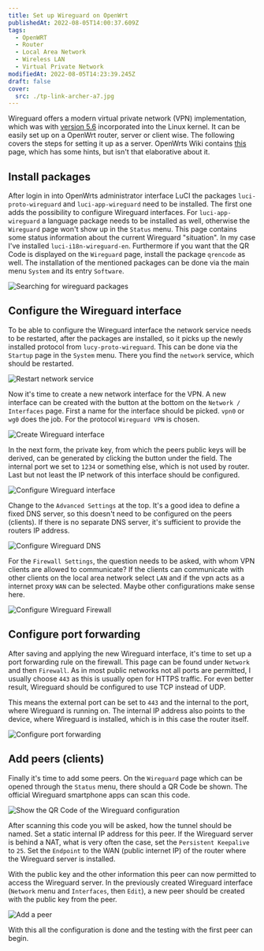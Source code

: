 ```yaml
---
title: Set up Wireguard on OpenWrt
publishedAt: 2022-08-05T14:00:37.609Z
tags:
  - OpenWRT
  - Router
  - Local Area Network
  - Wireless LAN
  - Virtual Private Network
modifiedAt: 2022-08-05T14:23:39.245Z
draft: false
cover:
  src: ./tp-link-archer-a7.jpg
---
```


Wireguard offers a modern virtual private network (VPN) implementation, which was with [version 5.6](https://www.phoronix.com/review/linux-56-features) incorporated into the Linux kernel. It can be easily set up on a OpenWrt router, server or client wise. The following covers the steps for setting it up as a server. OpenWrts Wiki contains [this](https://openwrt.org/docs/guide-user/services/vpn/wireguard/basics) page, which has some hints, but isn't that elaborative about it.

## Install packages

After login in into OpenWrts administrator interface LuCI the packages `luci-proto-wireguard` and `luci-app-wireguard` need to be installed. The first one adds the possibility to configure Wireguard interfaces. For `luci-app-wireguard` a language package needs to be installed as well, otherwise the `Wireguard` page won't show up in the `Status` menu. This page contains some status information about the current Wireguard "situation". In my case I've installed `luci-i18n-wireguard-en`. Furthermore if you want that the QR Code is displayed on the `Wireguard` page, install the package `qrencode` as well. The installation of the mentioned packages can be done via the main menu `System` and its entry `Software`.

![Searching for wireguard packages](openwrt-search-and-install-packages.png)

## Configure the Wireguard interface

To be able to configure the Wireguard interface the network service needs to be restarted, after the packages are installed, so it picks up the newly installed protocol from `lucy-proto-wireguard`. This can be done via the `Startup` page in the `System` menu. There you find the `network` service, which should be restarted.

![Restart network service](openwrt-startup-restart-network.png)

Now it's time to create a new network interface for the VPN. A new interface can be created with the button at the bottom on the `Network / Interfaces` page. First a name for the interface should be picked. `vpn0` or `wg0` does the job. For the protocol `Wireguard VPN` is chosen.

![Create Wireguard interface](openwrt-create-wireguard-interface.png)

In the next form, the private key, from which the peers public keys will be derived, can be generated by clicking the button under the field. The internal port we set to `1234` or something else, which is not used by router. Last but not least the IP network of this interface should be configured.

![Configure Wireguard interface](openwrt-configure-wireguard-interface.png)

Change to the `Advanced Settings` at the top. It's a good idea to define a fixed DNS server, so this doesn't need to be configured on the peers (clients). If there is no separate DNS server, it's sufficient to provide the routers IP address.

![Configure Wireguard DNS](openwrt-configure-wireguard-dns.png)

For the `Firewall Settings`, the question needs to be asked, with whom VPN clients are allowed to communicate? If the clients can communicate with other clients on the local area network select `LAN` and if the vpn acts as a internet proxy `WAN` can be selected. Maybe other configurations make sense here.

![Configure Wireguard Firewall](openwrt-configure-wireguard-firewall.png)

## Configure port forwarding

After saving and applying the new Wireguard interface, it's time to set up a port forwarding rule on the firewall. This page can be found under `Network` and then `Firewall`. As in most public networks not all ports are permitted, I usually choose `443` as this is usually open for HTTPS traffic. For even better result, Wireguard should be configured to use TCP instead of UDP.

This means the external port can be set to `443` and the internal to the port, where Wireguard is running on. The internal IP address also points to the device, where Wireguard is installed, which is in this case the router itself.

![Configure port forwarding](openwrt-configure-port-forwarding-for-wireguard.png)

## Add peers (clients)

Finally it's time to add some peers. On the `Wireguard` page which can be opened through the `Status` menu, there should a QR Code be shown. The official Wireguard smartphone apps can scan this code.

![Show the QR Code of the Wireguard configuration](openwrt-wireguard-status-page.png)

After scanning this code you will be asked, how the tunnel should be named. Set a static internal IP address for this peer. If the Wireguard server is behind a NAT, what is very often the case, set the `Persistent Keepalive` to `25`. Set the `Endpoint` to the WAN (public internet IP) of the router where the Wireguard server is installed.

With the public key and the other information this peer can now permitted to access the Wireguard server. In the previously created Wireguard interface (`Network` menu and `Interfaces`, then `Edit`), a new peer should be created with the public key from the peer.

![Add a peer](openwrt-wireguard-add-a-peer.png)

With this all the configuration is done and the testing with the first peer can begin.
